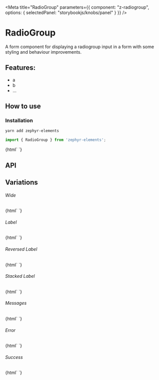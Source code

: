 

<Meta 
  title="RadioGroup"
  parameters={{
    component: "z-radiogroup",
    options: { selectedPanel: "storybookjs/knobs/panel" }
  }}
/>

# RadioGroup 

A form component for displaying a radiogroup input in a form with some styling and behaviour improvements.

## Features:

- a
- b
- ...

## How to use

### Installation

```bash
yarn add zephyr-elements
```

```js
import { RadioGroup } from 'zephyr-elements';
```

<Preview withToolbar>
  <Story name="Simple">
    {html`
      <z-radiogroup id="simple" .options=${[{label: 'Apple', value: 'apple'},{label: 'Banana', value: 'banana'},{label: 'Orange', value: 'orange'}]}></z-radiogroup>
    `}
  </Story>
</Preview>

## API

<Props of="z-radiogroup" />

## Variations

###### Wide

<Story name="Wide">
  {html`
    <z-radiogroup id="wide" wide></z-radiogroup>
  `}
</Story>

###### Label

<Story name="Label">
  {html`
    <z-radiogroup id="label" label="Name"></z-radiogroup>
  `}
</Story>

###### Reversed Label 

<Story name="Reversed Label">
  {html`
    <z-radiogroup id="label" label="Name" reversed></z-radiogroup>
  `}
</Story>

###### Stacked Label

<Story name="Stacked Label">
  {html`
    <z-radiogroup id="stacked-label" label="Name" .inline=${false}></z-radiogroup>
  `}
</Story>


###### Messages

<Story name="Messages">
  {html`
    <z-radiogroup id="messages" label="Name" .messages=${['This is a message']}></z-radiogroup>
  `}
</Story>

###### Error

<Story name="Error">
  {html`
    <z-radiogroup id="error" label="Name" status="error" .checked=${true}></z-radiogroup>
  `}
</Story>

###### Success 

<Story name="Success">
  {html`
    <z-radiogroup id="success" label="Name" status="success" .checked=${true}></z-radiogroup>
  `}
</Story>


